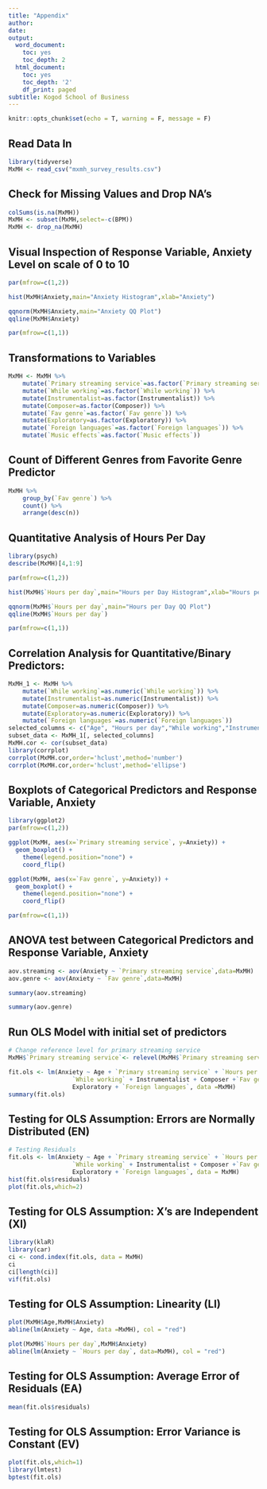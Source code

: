 ```yaml
---
title: "Appendix"
author: 
date: 
output:
  word_document:
    toc: yes
    toc_depth: 2
  html_document:
    toc: yes
    toc_depth: '2'
    df_print: paged
subtitle: Kogod School of Business
---
```


```r
knitr::opts_chunk$set(echo = T, warning = F, message = F)
```

## Read Data In

```r
library(tidyverse)
MxMH <- read_csv("mxmh_survey_results.csv")
```

## Check for Missing Values and Drop NA's

```r
colSums(is.na(MxMH))
MxMH <- subset(MxMH,select=-c(BPM))
MxMH <- drop_na(MxMH)
```


## Visual Inspection of Response Variable, Anxiety Level on scale of 0 to 10

```r
par(mfrow=c(1,2))

hist(MxMH$Anxiety,main="Anxiety Histogram",xlab="Anxiety")

qqnorm(MxMH$Anxiety,main="Anxiety QQ Plot")
qqline(MxMH$Anxiety)

par(mfrow=c(1,1))
```

## Transformations to Variables

```r
MxMH <- MxMH %>%
    mutate(`Primary streaming service`=as.factor(`Primary streaming service`)) %>%
    mutate(`While working`=as.factor(`While working`)) %>%
    mutate(Instrumentalist=as.factor(Instrumentalist)) %>%
    mutate(Composer=as.factor(Composer)) %>%
    mutate(`Fav genre`=as.factor(`Fav genre`)) %>%
    mutate(Exploratory=as.factor(Exploratory)) %>%
    mutate(`Foreign languages`=as.factor(`Foreign languages`)) %>%
    mutate(`Music effects`=as.factor(`Music effects`))
```

## Count of Different Genres from Favorite Genre Predictor

```r
MxMH %>%
    group_by(`Fav genre`) %>%
    count() %>%
    arrange(desc(n))
```

## Quantitative Analysis of Hours Per Day

```r
library(psych)
describe(MxMH)[4,1:9]

par(mfrow=c(1,2))

hist(MxMH$`Hours per day`,main="Hours per Day Histogram",xlab="Hours per Day")

qqnorm(MxMH$`Hours per day`,main="Hours per Day QQ Plot")
qqline(MxMH$`Hours per day`)

par(mfrow=c(1,1))
```

## Correlation Analysis for Quantitative/Binary Predictors:

```r
MxMH_1 <- MxMH %>%
    mutate(`While working`=as.numeric(`While working`)) %>%
    mutate(Instrumentalist=as.numeric(Instrumentalist)) %>%
    mutate(Composer=as.numeric(Composer)) %>%
    mutate(Exploratory=as.numeric(Exploratory)) %>%
    mutate(`Foreign languages`=as.numeric(`Foreign languages`))
selected_columns <- c("Age", "Hours per day","While working","Instrumentalist","Composer","Exploratory","Foreign languages","Anxiety")
subset_data <- MxMH_1[, selected_columns]
MxMH.cor <- cor(subset_data)
library(corrplot)
corrplot(MxMH.cor,order='hclust',method='number')
corrplot(MxMH.cor,order='hclust',method='ellipse')
```

## Boxplots of Categorical Predictors and Response Variable, Anxiety

```r
library(ggplot2)
par(mfrow=c(1,2))

ggplot(MxMH, aes(x=`Primary streaming service`, y=Anxiety)) + 
  geom_boxplot() +
    theme(legend.position="none") +
    coord_flip() 

ggplot(MxMH, aes(x=`Fav genre`, y=Anxiety)) + 
  geom_boxplot() +
    theme(legend.position="none") +
    coord_flip()

par(mfrow=c(1,1))
```

## ANOVA test between Categorical Predictors and Response Variable, Anxiety

```r
aov.streaming <- aov(Anxiety ~ `Primary streaming service`,data=MxMH)
aov.genre <- aov(Anxiety ~ `Fav genre`,data=MxMH)

summary(aov.streaming)

summary(aov.genre)
```

## Run OLS Model with initial set of predictors

```r
# Change reference level for primary streaming service
MxMH$`Primary streaming service`<- relevel(MxMH$`Primary streaming service`,ref="I do not use a streaming service.")

fit.ols <- lm(Anxiety ~ Age + `Primary streaming service` + `Hours per day` +
                  `While working` + Instrumentalist + Composer +`Fav genre` + 
                  Exploratory + `Foreign languages`, data =MxMH)
summary(fit.ols)
```

## Testing for OLS Assumption: Errors are Normally Distributed (EN)

```r
# Testing Residuals
fit.ols <- lm(Anxiety ~ Age + `Primary streaming service` + `Hours per day` +
                  `While working` + Instrumentalist + Composer +`Fav genre` + 
                  Exploratory + `Foreign languages`, data = MxMH)
hist(fit.ols$residuals)
plot(fit.ols,which=2)
```

## Testing for OLS Assumption: X's are Independent (XI)

```r
library(klaR)
library(car)
ci <- cond.index(fit.ols, data = MxMH)
ci
ci[length(ci)]
vif(fit.ols)
```

## Testing for OLS Assumption: Linearity (LI)

```r
plot(MxMH$Age,MxMH$Anxiety)
abline(lm(Anxiety ~ Age, data =MxMH), col = "red")

plot(MxMH$`Hours per day`,MxMH$Anxiety)
abline(lm(Anxiety ~ `Hours per day`, data=MxMH), col = "red")

```

## Testing for OLS Assumption: Average Error of Residuals (EA)

```r
mean(fit.ols$residuals)
```

## Testing for OLS Assumption: Error Variance is Constant (EV)

```r
plot(fit.ols,which=1)
library(lmtest)
bptest(fit.ols)
```





























































